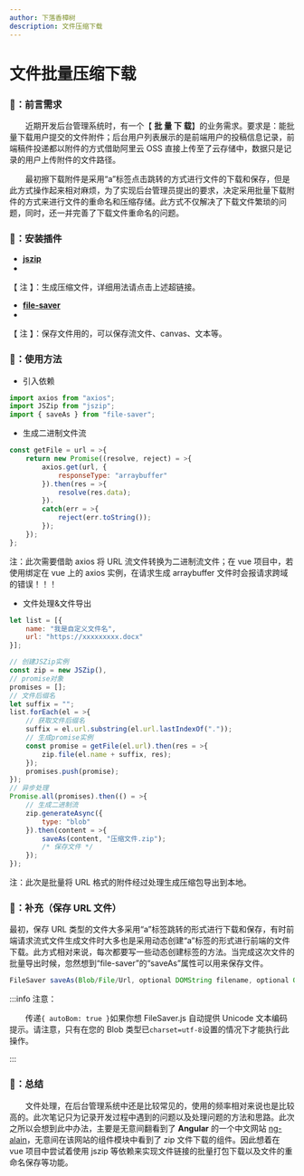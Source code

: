 ```yaml
---
author: 下落香樟树
description: 文件压缩下载
---
```


# 文件批量压缩下载

### 🚀：前言需求

&emsp;&emsp;近期开发后台管理系统时，有一个【 **批 量 下 载**】的业务需求。要求是：能批量下载用户提交的文件附件；后台用户列表展示的是前端用户的投稿信息记录，前端稿件投递都以附件的方式借助阿里云 OSS 直接上传至了云存储中，数据只是记录的用户上传附件的文件路径。

&emsp;&emsp;最初擦下载附件是采用“a”标签点击跳转的方式进行文件的下载和保存，但是此方式操作起来相对麻烦，为了实现后台管理员提出的要求，决定采用批量下载附件的方式来进行文件的重命名和压缩存储。此方式不仅解决了下载文件繁琐的问题，同时，还一并完善了下载文件重命名的问题。

### 🍉：安装插件

- [**jszip**](https://stuk.github.io/jszip/)
- <Source value="https://stuk.github.io/jszip" />

<Install value="install jszip" />

【 注 】：生成压缩文件，详细用法请点击上述超链接。

- [**file-saver**](https://github.com/eligrey/FileSaver.js#readme)
- <Source value="https://github.com/eligrey/FileSaver.js#readme" />

<Install value="install file-saver" />

【 注 】：保存文件用的，可以保存流文件、canvas、文本等。

### 🍎：使用方法

- 引入依赖

```javascript title="引入依赖"
import axios from "axios";
import JSZip from "jszip";
import { saveAs } from "file-saver";
```

- 生成二进制文件流

```javascript title="生成文件流"
const getFile = url = >{
	return new Promise((resolve, reject) = >{
		axios.get(url, {
			responseType: "arraybuffer"
		}).then(res = >{
			resolve(res.data);
		}).
		catch(err = >{
			reject(err.toString());
		});
	});
};
```

注：此次需要借助 axios 将 URL 流文件转换为二进制流文件；在 vue 项目中，若使用绑定在 vue 上的 axios 实例，在请求生成 arraybuffer 文件时会报请求跨域的错误！！！

- 文件处理&文件导出

```javascript title="文件导出"
let list = [{
	name: "我是自定义文件名",
	url: "https://xxxxxxxxx.docx"
}];

// 创建JSZip实例
const zip = new JSZip(),
// promise对象
promises = [];
// 文件后缀名
let suffix = "";
list.forEach(el = >{
	// 获取文件后缀名
	suffix = el.url.substring(el.url.lastIndexOf("."));
	// 生成promise实例
	const promise = getFile(el.url).then(res = >{
		zip.file(el.name + suffix, res);
	});
	promises.push(promise);
});
// 异步处理
Promise.all(promises).then(() = >{
	// 生成二进制流
	zip.generateAsync({
		type: "blob"
	}).then(content = >{
		saveAs(content, "压缩文件.zip");
		/* 保存文件 */
	});
});
```

注：此次是批量将 URL 格式的附件经过处理生成压缩包导出到本地。

### 🙅‍：补充（保存 URL 文件）

最初，保存 URL 类型的文件大多采用“a”标签跳转的形式进行下载和保存，有时前端请求流式文件生成文件时大多也是采用动态创建“a”标签的形式进行前端的文件下载。此方式相对来说，每次都要写一些动态创建标签的方法。当完成这次文件的批量导出时候，忽然想到“file-saver”的“saveAs”属性可以用来保存文件。

```javascript title="保存 URL 文件"
FileSaver saveAs(Blob/File/Url, optional DOMString filename, optional Object { autoBom })
```

:::info 注意：

&emsp;&emsp;传递`{ autoBom: true }`如果你想 FileSaver.js 自动提供 Unicode 文本编码提示。请注意，只有在您的 Blob 类型已`charset=utf-8`设置的情况下才能执行此操作。

:::

### 🐒：总结

&emsp;&emsp;文件处理，在后台管理系统中还是比较常见的，使用的频率相对来说也是比较高的。此次笔记只为记录开发过程中遇到的问题以及处理问题的方法和思路。此次之所以会想到此中办法，主要是无意间翻看到了 **Angular** 的一个中文网站 [ng-alain](https://ng-alain.com/zh)，无意间在该网站的组件模块中看到了 zip 文件下载的组件。因此想着在 vue 项目中尝试着使用 jszip 等依赖来实现文件链接的批量打包下载以及文件的重命名保存等功能。
